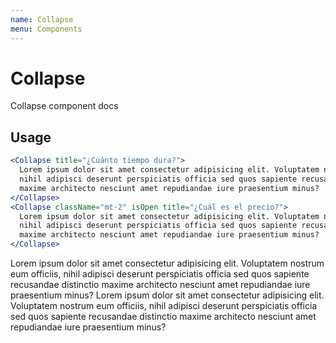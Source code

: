 ```yaml
---
name: Collapse
menu: Components
---
```


# Collapse
Collapse component docs

<Props of={Collapse} />

## Usage
```jsx
<Collapse title="¿Cuánto tiempo dura?">
  Lorem ipsum dolor sit amet consectetur adipisicing elit. Voluptatem nostrum eum officiis,
  nihil adipisci deserunt perspiciatis officia sed quos sapiente recusandae distinctio
  maxime architecto nesciunt amet repudiandae iure praesentium minus?  
</Collapse>
<Collapse className="mt-2" isOpen title="¿Cuál es el precio?">
  Lorem ipsum dolor sit amet consectetur adipisicing elit. Voluptatem nostrum eum officiis,
  nihil adipisci deserunt perspiciatis officia sed quos sapiente recusandae distinctio
  maxime architecto nesciunt amet repudiandae iure praesentium minus?  
</Collapse>
```
<Collapse title="¿Cuánto tiempo dura?">
  Lorem ipsum dolor sit amet consectetur adipisicing elit. Voluptatem nostrum eum officiis,
  nihil adipisci deserunt perspiciatis officia sed quos sapiente recusandae distinctio
  maxime architecto nesciunt amet repudiandae iure praesentium minus?  
</Collapse>
<Collapse className="mt-5" isOpen title="¿Cuál es el precio?">
  Lorem ipsum dolor sit amet consectetur adipisicing elit. Voluptatem nostrum eum officiis,
  nihil adipisci deserunt perspiciatis officia sed quos sapiente recusandae distinctio
  maxime architecto nesciunt amet repudiandae iure praesentium minus?  
</Collapse>
